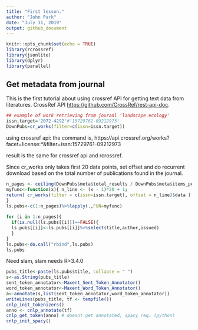 ```yaml
---
title: "First lesson."
author: "John Park"
date: "July 11, 2019"
output: github_document
---
```


```r
knitr::opts_chunk$set(echo = TRUE)
library(rcrossref)
library(jsonlite)
library(dplyr)
library(parallel)
```

## Get metadata from journal 

This is the first tutorial about using crossref API for getting text data from literatures. CrossRef API <https://github.com/CrossRef/rest-api-doc>.


```r
## example of work retrieving from jouranl 'landscape ecology'
issn.target='2072-4292'#'15729761-09212973'
DownPubs=cr_works(filter=c(issn=issn.target))

```
using crossref api: the command is,
https://api.crossref.org/works?facet=license:*&filter=issn:15729761-09212973

result is the same for crossref api and rcrossref. 

Since cr_works only takes first 20 data points, set offset and do recurrent download based on the total number of publications found in the journal.  
```r
n_pages <- ceiling(DownPubs$meta$total_results / DownPubs$meta$items_per_page)
myfunc<-function(x){ n_line <- (x - 1)*20 + 1;
return( cr_works(filter = c(issn=issn.target), offset = n_line)$data )
}
ls.pubs<-c(1:n_pages)%>%lapply(.,FUN=myfunc)
  
for (i in 1:n_pages){
  if(is.null(ls.pubs[[i]])==FALSE){
  ls.pubs[[i]]<-ls.pubs[[i]]%>%select(title,author,issued)
  }
}
ls.pubs<-do.call("rbind",ls.pubs)
ls.pubs
```

Need slam, slam needs R>3.4.0

```r
pubs_title<-paste(ls.pubs$title, collapse = " ")
s<-as.String(pubs_title)
sent_token_annotator<-Maxent_Sent_Token_Annotator()
word_token_annotator<-Maxent_Word_Token_Annotator()
a<-annotate(s,list(sent_token_annotator,word_token_annotator))
writeLines(pubs_title, tf <- tempfile())
cnlp_init_tokenizers()
anno <- cnlp_annotate(tf)
cnlp_get_token(anno) # doesnt get annotated, spacy req. (python)
cnlp_init_spacy()
```